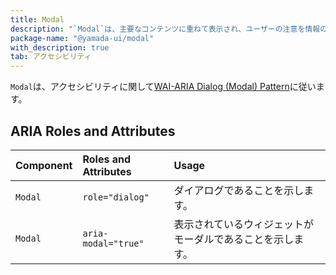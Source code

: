 ```yaml
---
title: Modal
description: "`Modal`は、主要なコンテンツに重ねて表示され、ユーザーの注意を情報のみに集中させるコンポーネントです。"
package-name: "@yamada-ui/modal"
with_description: true
tab: アクセシビリティ
---
```


`Modal`は、アクセシビリティに関して[WAI-ARIA Dialog (Modal) Pattern](https://www.w3.org/WAI/ARIA/apg/patterns/dialog-modal/)に従います。

## ARIA Roles and Attributes

| Component | Roles and Attributes | Usage                                                      |
| :-------- | :------------------- | :--------------------------------------------------------- |
| `Modal`   | `role="dialog"`      | ダイアログであることを示します。                           |
| `Modal`   | `aria-modal="true"`  | 表示されているウィジェットがモーダルであることを示します。 |
